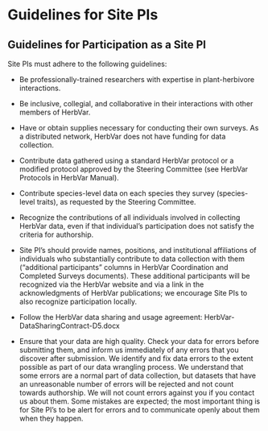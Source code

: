 # Guidelines for Site PIs

## Guidelines for Participation as a Site PI

Site PIs must adhere to the following guidelines:

- Be professionally-trained researchers with expertise in plant-herbivore interactions.
- Be inclusive, collegial, and collaborative in their interactions with other members of HerbVar.
- Have or obtain supplies necessary for conducting their own surveys. As a distributed network, HerbVar does not have funding for data collection.
- Contribute data gathered using a standard HerbVar protocol or a modified protocol approved by the Steering Committee (see HerbVar Protocols in HerbVar Manual).
- Contribute species-level data on each species they survey (species-level traits), as requested by the Steering Committee.
- Recognize the contributions of all individuals involved in collecting HerbVar data, even if that individual’s participation does not satisfy the criteria for authorship. 
- Site PI’s should provide names, positions, and institutional affiliations of individuals who substantially contribute to data collection with them (“additional participants” columns in HerbVar Coordination and Completed Surveys documents). These additional participants will be recognized via the HerbVar website and via a link in the acknowledgments of HerbVar publications; we encourage Site PIs to also recognize participation locally.

- Follow the HerbVar data sharing and usage agreement: HerbVar-DataSharingContract-D5.docx

- Ensure that your data are high quality. Check your data for errors before submitting them, and inform us immediately of any errors that you discover after submission. We identify and fix data errors to the extent possible as part of our data wrangling process. We understand that some errors are a normal part of data collection, but datasets that have an unreasonable number of errors will be rejected and not count towards authorship. We will not count errors against you if you contact us about them. Some  mistakes are expected; the most important thing is for Site PI’s to be alert for errors and to communicate openly about them when they happen. 
